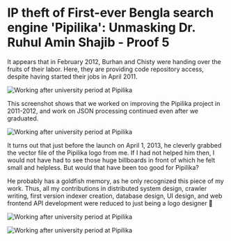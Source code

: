 # IP theft of First-ever Bengla search engine 'Pipilika': Unmasking Dr. Ruhul Amin Shajib - Proof 5

It appears that in February 2012, Burhan and Chisty were handing over the fruits of their labor. Here, they are providing code repository access, despite having started their jobs in April 2011.

![Working after university period at Pipilika](/static/images/ev5.1.jpg)

This screenshot shows that we worked on improving the Pipilika project in 2011-2012, and work on JSON processing continued even after we graduated.

![Working after university period at Pipilika](/static/images/ev5.2.jpg)

It turns out that just before the launch on April 1, 2013, he cleverly grabbed the vector file of the Pipilika logo from me. If I had not helped him then, I would not have had to see those huge billboards in front of which he felt small and helpless. But would that have been too good for Pipilika?

He probably has a goldfish memory, as he only recognized this piece of my work. Thus, all my contributions in distributed system design, crawler writing, first version indexer creation, database design, UI design, and web frontend API development were reduced to just being a logo designer 🙂 

![Working after university period at Pipilika](/static/images/ev5.3.jpg)

![Working after university period at Pipilika](/static/images/ev5.4.jpg)